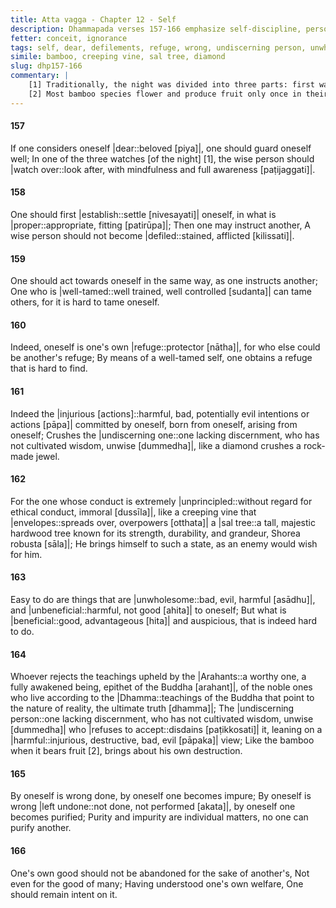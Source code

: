 ```yaml
---
title: Atta vagga - Chapter 12 - Self
description: Dhammapada verses 157-166 emphasize self-discipline, personal responsibility, and inner mastery. A wise person must first establish themselves properly before guiding others, as self-mastery is difficult but essential. Purity and impurity are personal matters, and one should prioritize their own spiritual welfare over external concerns, for no one can purify another.
fetter: conceit, ignorance
tags: self, dear, defilements, refuge, wrong, undiscerning person, unwholesome, beneficial, Arahants, teachings, self-purification, good, welfare, Dhamma, self-discipline, responsibility, lack of principles, purity, impurity, dhp
simile: bamboo, creeping vine, sal tree, diamond
slug: dhp157-166
commentary: |
    [1] Traditionally, the night was divided into three parts: first watch starting from sunset [6 PM to 10 PM], second watch [10 PM to 2 AM], and third watch [2 AM to 6 AM] ending at the dawn.
    [2] Most bamboo species flower and produce fruit only once in their lifetime, often after 30 to 120 years. After fruiting, the entire bamboo plant dies, as it exhausts all its energy in reproduction.
---
```


#### 157

If one considers oneself |dear::beloved [piya]|,
one should guard oneself well;
In one of the three watches [of the night] [1],
the wise person should |watch over::look after, with mindfulness and full awareness [paṭijaggati]|.

#### 158

One should first |establish::settle [nivesayati]| oneself,
in what is |proper::appropriate, fitting [patirūpa]|;
Then one may instruct another,
A wise person should not become |defiled::stained, afflicted [kilissati]|.

#### 159

One should act towards oneself in the same way,
as one instructs another;
One who is |well-tamed::well trained, well controlled [sudanta]| can tame others,
for it is hard to tame oneself.

#### 160

Indeed, oneself is one's own |refuge::protector [nātha]|,
for who else could be another's refuge;
By means of a well-tamed self,
one obtains a refuge that is hard to find.

#### 161

Indeed the |injurious [actions]::harmful, bad, potentially evil intentions or actions [pāpa]| committed by oneself,
born from oneself, arising from oneself;
Crushes the |undiscerning one::one lacking discernment, who has not cultivated wisdom, unwise [dummedha]|,
like a diamond crushes a rock-made jewel.

#### 162

For the one whose conduct is extremely |unprincipled::without regard for ethical conduct, immoral [dussīla]|,
like a creeping vine that |envelopes::spreads over, overpowers [otthata]| a |sal tree::a tall, majestic hardwood tree known for its strength, durability, and grandeur, Shorea robusta [sāla]|;
He brings himself to such a state,
as an enemy would wish for him.

#### 163

Easy to do are things that are |unwholesome::bad, evil, harmful [asādhu]|,
and |unbeneficial::harmful, not good [ahita]| to oneself;
But what is |beneficial::good, advantageous [hita]| and auspicious,
that is indeed hard to do.

#### 164

Whoever rejects the teachings upheld by the |Arahants::a worthy one, a fully awakened being, epithet of the Buddha [arahant]|,
of the noble ones who live according to the |Dhamma::teachings of the Buddha that point to the nature of reality, the ultimate truth [dhamma]|;
The |undiscerning person::one lacking discernment, who has not cultivated wisdom, unwise [dummedha]| who |refuses to accept::disdains [paṭikkosati]| it,
leaning on a |harmful::injurious, destructive, bad, evil [pāpaka]| view;
Like the bamboo when it bears fruit [2],
brings about his own destruction.

#### 165

By oneself is wrong done,
by oneself one becomes impure;
By oneself is wrong |left undone::not done, not performed [akata]|,
by oneself one becomes purified;
Purity and impurity are individual matters,
no one can purify another.

#### 166

One's own good should not be abandoned for the sake of another's,
Not even for the good of many;
Having understood one's own welfare,
One should remain intent on it.
